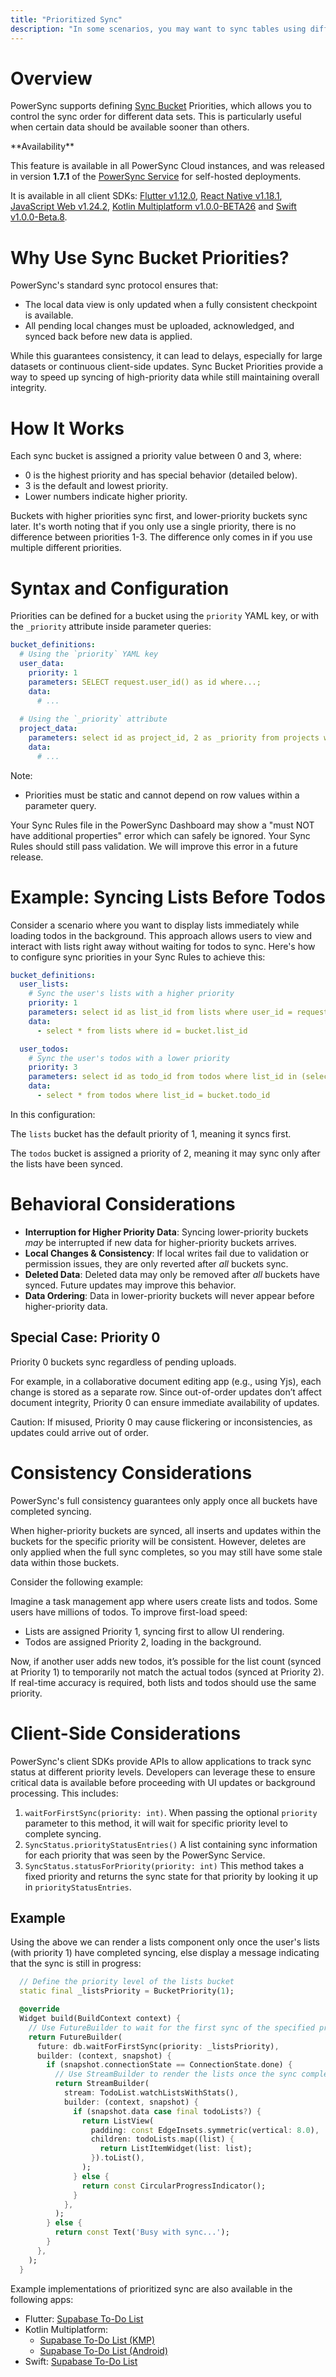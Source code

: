 ```yaml
---
title: "Prioritized Sync"
description: "In some scenarios, you may want to sync tables using different priorities. For example, you may want to sync a subset of all tables first to log a user in as fast as possible, then sync the remaining tables in the background."
---
```


# Overview

PowerSync supports defining [Sync Bucket](/usage/sync-rules/organize-data-into-buckets) Priorities, which allows you to control the sync order for different data sets. This is particularly useful when certain data should be available sooner than others.

<Note>
**Availability**

This feature is available in all PowerSync Cloud instances, and was released in version **1.7.1** of the [PowerSync Service](https://hub.docker.com/r/journeyapps/powersync-service) for self-hosted deployments.

It is available in all client SDKs: [Flutter v1.12.0](/client-sdk-references/flutter), [React Native v1.18.1](/client-sdk-references/react-native-and-expo), [JavaScript Web v1.24.2](/client-sdk-references/javascript-web), [Kotlin Multiplatform v1.0.0-BETA26](/client-sdk-references/kotlin-multiplatform) and [Swift v1.0.0-Beta.8](/client-sdk-references/swift).

</Note>

# Why Use Sync Bucket Priorities?

PowerSync's standard sync protocol ensures that:
- The local data view is only updated when a fully consistent checkpoint is available.
- All pending local changes must be uploaded, acknowledged, and synced back before new data is applied.

While this guarantees consistency, it can lead to delays, especially for large datasets or continuous client-side updates. Sync Bucket Priorities provide a way to speed up syncing of high-priority data while still maintaining overall integrity.

# How It Works

Each sync bucket is assigned a priority value between 0 and 3, where:

- 0 is the highest priority and has special behavior (detailed below).
- 3 is the default and lowest priority.
- Lower numbers indicate higher priority.

Buckets with higher priorities sync first, and lower-priority buckets sync later. It's worth noting that if you only use a single priority, there is no difference between priorities 1-3. The difference only comes in if you use multiple different priorities.

# Syntax and Configuration

Priorities can be defined for a bucket using the `priority` YAML key, or with the `_priority` attribute inside parameter queries:

```yaml
bucket_definitions:
  # Using the `priority` YAML key
  user_data:
    priority: 1
    parameters: SELECT request.user_id() as id where...;
    data: 
      # ...
  
  # Using the `_priority` attribute
  project_data:
    parameters: select id as project_id, 2 as _priority from projects where ...; # This approach is useful when you have multiple parameter queries with different priorities.
    data: 
      # ...
```    

Note:
- Priorities must be static and cannot depend on row values within a parameter query.

<Note>
Your Sync Rules file in the PowerSync Dashboard may show a "must NOT have additional properties" error which can safely be ignored. Your Sync Rules should still pass validation. We will improve this error in a future release.
</Note>

# Example: Syncing Lists Before Todos

Consider a scenario where you want to display lists immediately while loading todos in the background. This approach allows users to view and interact with lists right away without waiting for todos to sync. Here's how to configure sync priorities in your Sync Rules to achieve this:

```yaml
bucket_definitions:
  user_lists:
    # Sync the user's lists with a higher priority
    priority: 1
    parameters: select id as list_id from lists where user_id = request.user_id()
    data:
      - select * from lists where id = bucket.list_id

  user_todos:
    # Sync the user's todos with a lower priority
    priority: 3
    parameters: select id as todo_id from todos where list_id in (select id from lists where user_id = request.user_id())
    data:
      - select * from todos where list_id = bucket.todo_id
```

In this configuration:

The `lists` bucket has the default priority of 1, meaning it syncs first.

The `todos` bucket is assigned a priority of 2, meaning it may sync only after the lists have been synced.


# Behavioral Considerations

- **Interruption for Higher Priority Data**: Syncing lower-priority buckets _may_ be interrupted if new data for higher-priority buckets arrives.
- **Local Changes & Consistency**: If local writes fail due to validation or permission issues, they are only reverted after _all_ buckets sync.
- **Deleted Data**: Deleted data may only be removed after _all_ buckets have synced. Future updates may improve this behavior.
- **Data Ordering**: Data in lower-priority buckets will never appear before higher-priority data.

## Special Case: Priority 0

Priority 0 buckets sync regardless of pending uploads.

For example, in a collaborative document editing app (e.g., using Yjs), each change is stored as a separate row. Since out-of-order updates don’t affect document integrity, Priority 0 can ensure immediate availability of updates.

Caution: If misused, Priority 0 may cause flickering or inconsistencies, as updates could arrive out of order.

# Consistency Considerations

PowerSync's full consistency guarantees only apply once all buckets have completed syncing.

When higher-priority buckets are synced, all inserts and updates within the buckets for the specific priority will be consistent. However, deletes are only applied when the full sync completes, so you may still have some stale data within those buckets.

Consider the following example:

Imagine a task management app where users create lists and todos. Some users have millions of todos. To improve first-load speed:

- Lists are assigned Priority 1, syncing first to allow UI rendering.
- Todos are assigned Priority 2, loading in the background.

Now, if another user adds new todos, it’s possible for the list count (synced at Priority 1) to temporarily not match the actual todos (synced at Priority 2). If real-time accuracy is required, both lists and todos should use the same priority.

# Client-Side Considerations

PowerSync's client SDKs provide APIs to allow applications to track sync status at different priority levels. Developers can leverage these to ensure critical data is available before proceeding with UI updates or background processing. This includes:

1. `waitForFirstSync(priority: int)`. When passing the optional `priority` parameter to this method, it will wait for specific priority level to complete syncing. 
2. `SyncStatus.priorityStatusEntries()` A list containing sync information for each priority that was seen by the PowerSync Service.
3. `SyncStatus.statusForPriority(priority: int)` This method takes a fixed priority and returns the sync state for that priority by looking it up in `priorityStatusEntries`.

## Example
Using the above we can render a lists component only once the user's lists (with priority 1) have completed syncing, else display a message indicating that the sync is still in progress:

```dart
  // Define the priority level of the lists bucket
  static final _listsPriority = BucketPriority(1);

  @override
  Widget build(BuildContext context) {
    // Use FutureBuilder to wait for the first sync of the specified priority to complete
    return FutureBuilder(
      future: db.waitForFirstSync(priority: _listsPriority),
      builder: (context, snapshot) {
        if (snapshot.connectionState == ConnectionState.done) {
          // Use StreamBuilder to render the lists once the sync completes
          return StreamBuilder(
            stream: TodoList.watchListsWithStats(),
            builder: (context, snapshot) {
              if (snapshot.data case final todoLists?) {
                return ListView(
                  padding: const EdgeInsets.symmetric(vertical: 8.0),
                  children: todoLists.map((list) {
                    return ListItemWidget(list: list);
                  }).toList(),
                );
              } else {
                return const CircularProgressIndicator();
              }
            },
          );
        } else {
          return const Text('Busy with sync...');
        }
      },
    );
  }

```

Example implementations of prioritized sync are also available in the following apps:
- Flutter: [Supabase To-Do List](https://github.com/powersync-ja/powersync.dart/tree/main/demos/supabase-todolist)
- Kotlin Multiplatform: 
  - [Supabase To-Do List (KMP)](https://github.com/powersync-ja/powersync-kotlin/blob/main/demos/supabase-todolist/shared/src/commonMain/kotlin/com/powersync/demos/App.kt#L46)
  - [Supabase To-Do List (Android)](https://github.com/powersync-ja/powersync-kotlin/blob/main/demos/android-supabase-todolist/app/src/main/java/com/powersync/androidexample/screens/HomeScreen.kt#L69)
- Swift: [Supabase To-Do List](https://github.com/powersync-ja/powersync-swift/tree/main/Demo)